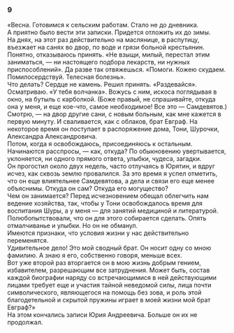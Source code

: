 ### 9 {-}

«Весна. Готовимся к сельским работам. Стало не до дневника.<br/> А приятно было вести эти записки. Придется отложить их до зимы.<br/> На днях, на этот раз действительно на маслянице, в распутицу, въезжает на санях во двор, по воде и грязи больной крестьянин. Понятно, отказываюсь принять. «Не взыщи, милый, перестал этим заниматься, — ни настоящего подбора лекарств, ни нужных приспособлений». Да разве так отвяжешься. «Помоги. Кожею скудаем. Помилосердствуй. Телесная болезнь».<br/> Что делать? Сердце не камень. Решил принять. «Раздевайся».<br/> Осматриваю. «У тебя волчанка». Вожусь с ним, искоса поглядывая в окно, на бутыль с карболкой. (Боже правый, не спрашивайте, откуда она у меня, и еще кое-что, самое необходимое! Все это — Самдевятов.) Смотрю, — на двор другие сани, с новым больным, как мне кажется в первую минуту. И сваливается, как с облаков, брат Евграф. На некоторое время он поступает в распоряжение дома, Тони, Шурочки, Александра Александровича.<br/> Потом, когда я освобождаюсь, присоединяюсь к остальным.<br/> Начинаются расспросы, — как, откуда? По обыкновению увертывается, уклоняется, ни одного прямого ответа, улыбки, чудеса, загадки.<br/> Он прогостил около двух недель, часто отлучаясь в Юрятин, и вдруг исчез, как сквозь землю провалился. За это время я успел отметить, что он еще влиятельнее Самдевятова, а дела и связи его еще менее объяснимы. Откуда он сам? Откуда его могущество?<br/> Чем он занимается? Перед исчезновением обещал облегчить нам ведение хозяйства, так, чтобы у Тони освобождалось время для воспитания Шуры, а у меня — для занятий медициной и литературой. Полюбопытствовали, что он для этого собирается сделать. Опять отмалчиванье и улыбки. Но он не обманул.<br/> Имеются признаки, что условия жизни у нас действительно переменятся.<br/> Удивительное дело! Это мой сводный брат. Он носит одну со мною фамилию. А знаю я его, собственно говоря, меньше всех.<br/> Вот уже второй раз вторгается он в мою жизнь добрым гением, избавителем, разрешающим все затруднения. Может быть, состав каждой биографии наряду со встречающимися в ней действующими лицами требует еще и участия тайной неведомой силы, лица почти символического, являющегося на помощь без зова, и роль этой благодетельной и скрытой пружины играет в моей жизни мой брат Евграф?»<br/> На этом кончались записи Юрия Андреевича. Больше он их не продолжал.

